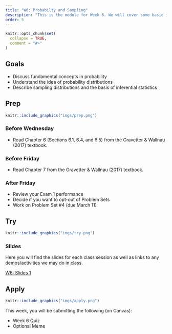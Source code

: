 ```yaml
---
title: "W6: Probabilty and Sampling"
description: "This is the module for Week 6. We will cover some basic ideas from probability theory and connect them to ideas of making inferences about populations from samples."
order: 5
---
```


```r
knitr::opts_chunk$set(
  collapse = TRUE,
  comment = "#>"
)
```

## Goals

- Discuss fundamental concepts in probability
- Understand the idea of probability distributions
- Describe sampling distributions and the basis of inferential statistics

## Prep 

:::::{.card .border .border-2 .border-info}
:::: {.grid .g-0}
::: {.g-col-3}
:::: {.card-body}

```r
knitr::include_graphics("imgs/prep.png")
```

::::
:::

::: {.g-col-9}
:::: {.card-body}

### Before Wednesday

- Read Chapter 6 (Sections 6.1, 6.4, and 6.5) from the Gravetter & Wallnau (2017) textbook.

### Before Friday

- Read Chapter 7 from the Gravetter & Wallnau (2017) textbook.


### After Friday

- Review your Exam 1 performance
- Decide if you want to opt-out of Problem Sets
- Work on Problem Set #4 (due March 11)
::::
:::
::::
:::::

## Try {.mt-5}

:::::{.card .border .border-2 .border-info}
:::: {.grid .g-0}
::: {.g-col-3}
:::: {.card-body}

```r
knitr::include_graphics("imgs/try.png")
```

::::
:::

::: {.g-col-9}
:::: {.card-body}

### Slides

Here you will find the slides for each class session as well as links to any demos/activities we may do in class.

<a class="btn btn-outline-info" href="../../slides/W6_probability.pdf" role="button" target="_blank">W6: Slides 1</a>


::::
:::


::::
:::::

## Apply {.mt-5}

:::::{.card .border .border-2 .border-info}
:::: {.grid .g-0}
::: {.g-col-3}
:::: {.card-body}

```r
knitr::include_graphics("imgs/apply.png")
```

::::
:::

::: {.g-col-9}
:::: {.card-body}

This week, you will be submitting the following (on Canvas):

- Week 6 Quiz
- Optional Meme

::::
:::


::::
:::::
